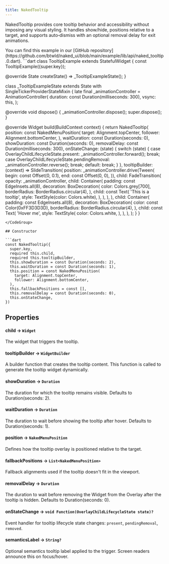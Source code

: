 ```yaml
---
title: NakedTooltip
---
```


NakedTooltip provides core tooltip behavior and accessibility without imposing any visual styling. It handles show/hide, positions relative to a target, and supports auto‑dismiss with an optional removal delay for exit animations.

<Info>
  You can find this example in our [GitHub repository](https://github.com/btwld/naked_ui/blob/main/example/lib/api/naked_tooltip.0.dart).
</Info>
<CodeGroup title="Usage Example" defaultLanguage="dart">
```dart
class TooltipExample extends StatefulWidget {
  const TooltipExample({super.key});

  @override
  State<TooltipExample> createState() => _TooltipExampleState();
}

class _TooltipExampleState extends State<TooltipExample>
    with SingleTickerProviderStateMixin {
  late final _animationController = AnimationController(
    duration: const Duration(milliseconds: 300),
    vsync: this,
  );

  @override
  void dispose() {
    _animationController.dispose();
    super.dispose();
  }

  @override
  Widget build(BuildContext context) {
    return NakedTooltip(
      position: const NakedMenuPosition(
        target: Alignment.topCenter,
        follower: Alignment.bottomCenter,
      ),
      waitDuration: const Duration(seconds: 0),
      showDuration: const Duration(seconds: 0),
      removalDelay: const Duration(milliseconds: 300),
      onStateChange: (state) {
        switch (state) {
          case OverlayChildLifecycleState.present:
            _animationController.forward();
            break;
          case OverlayChildLifecycleState.pendingRemoval:
            _animationController.reverse();
            break;
          default:
            break;
        }
      },
      tooltipBuilder: (context) => SlideTransition(
        position: _animationController.drive(Tween<Offset>(
          begin: const Offset(0, 0.1),
          end: const Offset(0, 0),
        )),
        child: FadeTransition(
          opacity: _animationController,
          child: Container(
            padding: const EdgeInsets.all(8),
            decoration: BoxDecoration(
              color: Colors.grey[700],
              borderRadius: BorderRadius.circular(4),
            ),
            child: const Text(
              'This is a tooltip',
              style: TextStyle(color: Colors.white),
            ),
          ),
        ),
      ),
      child: Container(
        padding: const EdgeInsets.all(8),
        decoration: BoxDecoration(
          color: const Color(0xFF3D3D3D),
          borderRadius: BorderRadius.circular(4),
        ),
        child: const Text(
          'Hover me',
          style: TextStyle(
            color: Colors.white,
          ),
        ),
      ),
    );
  }
}
```
</CodeGroup>

## Constructor

```dart
const NakedTooltip({
  super.key,
  required this.child,
  required this.tooltipBuilder,
  this.showDuration = const Duration(seconds: 2),
  this.waitDuration = const Duration(seconds: 1),
  this.position = const NakedMenuPosition(
    target: Alignment.topCenter,
    follower: Alignment.bottomCenter,
  ),
  this.fallbackPositions = const [],
  this.removalDelay = const Duration(seconds: 0),
  this.onStateChange,
})
```

## Properties

#### child  → `Widget`
The widget that triggers the tooltip.

#### tooltipBuilder → `WidgetBuilder`
A builder function that creates the tooltip content. This function is called to generate the tooltip widget dynamically.

#### showDuration → `Duration`
The duration for which the tooltip remains visible. Defaults to Duration(seconds: 2).

#### waitDuration → `Duration`
The duration to wait before showing the tooltip after hover. Defaults to Duration(seconds: 1).

#### position → `NakedMenuPosition`
Defines how the tooltip overlay is positioned relative to the target.

#### fallbackPositions → `List<NakedMenuPosition>`
Fallback alignments used if the tooltip doesn't fit in the viewport.

#### removalDelay → `Duration`
The duration to wait before removing the Widget from the Overlay after the tooltip is hidden. Defaults to Duration(seconds: 0).

#### onStateChange → `void Function(OverlayChildLifecycleState state)?`
Event handler for tooltip lifecycle state changes: `present`, `pendingRemoval`, `removed`.

#### semanticsLabel → `String?`
Optional semantics tooltip label applied to the trigger. Screen readers announce this on focus/hover.
